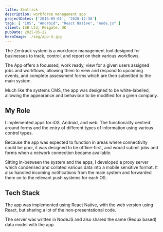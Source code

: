 ```yaml
---
title: Zentrack
description: workforce management app
projectDates: ['2016-05-01', '2020-12-30']
tags: [ "iOS", "Android", "React Native", "node.js" ]
client: ISB Ltd, Reigate, UK
pubDate: 2025-05-22
heroImage: ./img/app-4.jpg
---
```




The Zentrack system is a workforce management tool designed for businesses to track, control, 
and report on their various workflows.

The App offers a focussed, work ready, view for a given users assigned jobs and workflows, 
allowing them to view and respond to upcoming events, and complete assessment forms which 
are then submitted to the main system.

Much like the systems CMS, the app was designed to be white-labelled, allowing the appearance 
and behaviour to be modified for a given company.


<div className="app-screens">
<AppImage className="app-screen" src="/media/zentrack/app-1.png" alt="App Screen" />
<AppImage className="app-screen" src="/media/zentrack/app-2.png" alt="App Screen" />
<AppImage className="app-screen" src="/media/zentrack/app-3.png" alt="App Screen" />
<AppImage className="app-screen" src="/media/zentrack/app-4.jpg" alt="App Screen" />
</div>

## My Role

I implemented apps for iOS, Android, and web. The functionality centred around forms and the 
entry of different types of information using various control types.

Because the app was expected to function in areas where connectivity could be poor, it was 
designed to be offline-first, and would submit jobs and forms when a network connection became 
available.

Sitting in-between the system and the apps, I developed a proxy server which condensed and 
collated various data into a mobile sensitive format. It also handled incoming notifications 
from the main system and forwarded them on to the relevant push systems for each OS.


## Tech Stack

The app was implemented using React Native, with the web version using React, but sharing a 
lot of the non-presentational code.

The server was written in NodeJS and also shared the same (Redux based) data model with 
the app.

